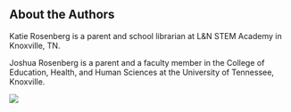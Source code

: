 ## About the Authors

Katie Rosenberg is a parent and school librarian at L&N STEM Academy in Knoxville, TN.

Joshua Rosenberg is a parent and a faculty member in the College of Education, Health, and Human Sciences at the University of Tennessee, Knoxville. 

![](img/family hike.jpg)
